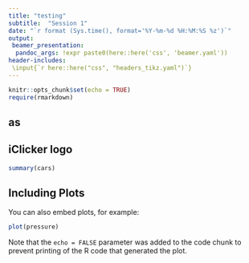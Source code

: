 ```yaml
---
title: "testing"
subtitle:  "Session 1"
date: "`r format (Sys.time(), format='%Y-%m-%d %H:%M:%S %z')`"
output:
 beamer_presentation:
  pandoc_args: !expr paste0(here::here('css', 'beamer.yaml'))
header-includes: 
 \input{`r here::here("css", "headers_tikz.yaml")`}
---
```



\newcommand\iClick{
\vfill
\begin{tikzpicture}[remember picture,overlay]
\node[xshift=-2cm,yshift=1cm] at (current page.south east)
{\includegraphics[height=0.25in]{../slides/slide_images/iClicker_logo.png}};
\end{tikzpicture}
}

```r
knitr::opts_chunk$set(echo = TRUE)
require(rmarkdown)
```


## as
\iClick

## iClicker logo

```r
summary(cars)
```

\vfill
\begin{tikzpicture}[remember picture,overlay]
\node[xshift=-2cm,yshift=1cm] at (current page.south east)
{\includegraphics[height=0.25in]{../slides/slide_images/iClicker_logo.png}};
\end{tikzpicture}


## Including Plots

You can also embed plots, for example:

```r
plot(pressure)
```

Note that the `echo = FALSE` parameter was added to the code chunk to prevent printing of the R code that generated the plot.
